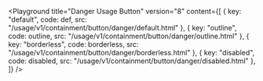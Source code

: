

<Playground
  title="Danger Usage Button"
	version="8"
	content={[
    { key: "default", code: def, src: "/usage/v1/containment/button/danger/default.html" },
    { key: "outline", code: outline, src: "/usage/v1/containment/button/danger/outline.html" },
		{ key: "borderless", code: borderless, src: "/usage/v1/containment/button/danger/borderless.html" },
    { key: "disabled", code: disabled, src: "/usage/v1/containment/button/danger/disabled.html" },
	]}
/>